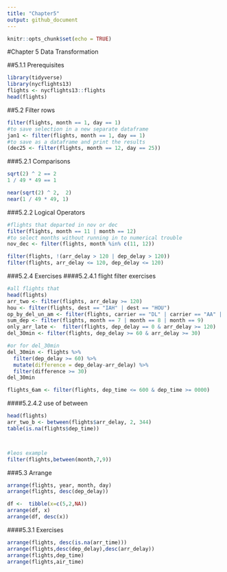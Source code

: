 ```yaml
---
title: "Chapter5"
output: github_document
---
```


```r
knitr::opts_chunk$set(echo = TRUE)
```

#Chapter 5 Data Transformation

##5.1.1  Prerequisites
```r
library(tidyverse)
library(nycflights13)
flights <- nycflights13::flights
head(flights)
```
##5.2 Filter rows
```r
filter(flights, month == 1, day == 1)
#to save selection in a new separate dataframe
jan1 <- filter(flights, month == 1, day == 1)
#to save as a dataframe and print the results
(dec25 <- filter(flights, month == 12, day == 25))
```

###5.2.1 Comparisons
```r
sqrt(2) ^ 2 == 2
1 / 49 * 49 == 1

near(sqrt(2) ^ 2,  2)
near(1 / 49 * 49, 1)
```

###5.2.2 Logical Operators
```r
#flights that departed in nov or dec
filter(flights, month == 11 | month == 12)
#to select months without running in to numerical trouble
nov_dec <- filter(flights, month %in% c(11, 12))

filter(flights, !(arr_delay > 120 | dep_delay > 120))
filter(flights, arr_delay <= 120, dep_delay <= 120)
```



###5.2.4 Exercises
####5.2.4.1 flight filter exercises
```r
#all flights that
head(flights)
arr_two <- filter(flights, arr_delay >= 120)
hou <- filter(flights, dest == "IAH" | dest == "HOU")
op_by_del_un_am <- filter(flights, carrier == "DL" | carrier == "AA" | carrier == "UA")
sum_dep <- filter(flights, month == 7 | month == 8 | month == 9)
only_arr_late <-  filter(flights, dep_delay == 0 & arr_delay >= 120)
del_30min <- filter(flights, dep_delay >= 60 & arr_delay >= 30)

#or for del_30min
del_30min <- flights %>%
  filter(dep_delay >= 60) %>%
  mutate(difference = dep_delay-arr_delay) %>%
  filter(difference >= 30)
del_30min

flights_6am <- filter(flights, dep_time <= 600 & dep_time >= 0000)

```

####5.2.4.2 use of between
```r

head(flights)
arr_two_b <- between(flights$arr_delay, 2, 344)
table(is.na(flights$dep_time))



#leos example
filter(flights,between(month,7,9))

```

###5.3 Arrange
```r
arrange(flights, year, month, day)
arrange(flights, desc(dep_delay))

df <-  tibble(x=c(5,2,NA))
arrange(df, x)
arrange(df, desc(x))
```

####5.3.1 Exercises
```r
arrange(flights, desc(is.na(arr_time)))
arrange(flights,desc(dep_delay),desc(arr_delay))
arrange(flights,dep_time)
arrange(flights,air_time)


```

